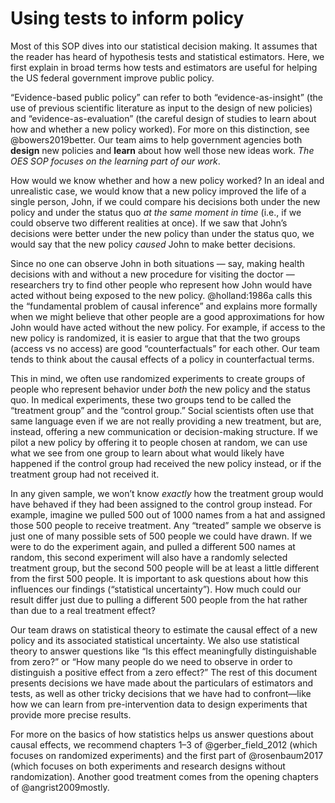# Using tests to inform policy

Most of this SOP dives into our statistical decision making. It assumes that the reader has heard of hypothesis tests and statistical estimators. Here, we first explain in broad terms how tests and estimators are useful for helping the US federal government improve public policy.

"Evidence-based public policy" can refer to both "evidence-as-insight" (the use of previous scientific literature as input to the design of new policies) and "evidence-as-evaluation" (the careful design of studies to learn about how and whether a new policy worked). For more on this distinction, see @bowers2019better. Our team aims to help government agencies both **design** new policies and **learn** about how well those new ideas work. *The OES SOP focuses on the learning part of our work*.

How would we know whether and how a new policy worked? In an ideal and
unrealistic case, we would know that a new policy improved the life of a single person, John, if we could compare his decisions both under the new policy and under the status quo *at the same moment in time* (i.e., if we could observe two different realities at once). If we saw that John's decisions were better under the new policy than under the status quo, we would say that the new policy *caused* John to make better decisions.

Since no one can observe John in both situations --- say, making health decisions with and without a new procedure for visiting the doctor --- researchers try to find other people who represent how John would have acted without being exposed to the new policy. @holland:1986a calls this the "fundamental problem of causal inference" and explains more formally when we might believe that other people are a good approximations for how John would have acted without the new policy. For example, if access to the new policy is randomized, it is easier to argue that that the two groups (access vs no access) are good "counterfactuals" for each other. Our team tends to think about the causal effects of a policy in counterfactual terms.

This in mind, we often use randomized experiments to create groups of people who represent behavior under *both* the new policy and the status quo. In medical experiments, these two groups tend to be called the "treatment group" and the "control group." Social scientists often use that same language even if we are not really providing a new treatment, but are, instead, offering a new communication or decision-making structure. If we pilot a new policy by offering it to people chosen at random, we can use what we see from one group to learn about what would likely have happened if the control group had received the new policy instead, or if the treatment group had not received it.

In any given sample, we won't know *exactly* how the treatment group would have behaved if they had been assigned to the control group instead. For example, imagine we pulled 500 out of 1000 names from a hat and assigned those 500 people to receive treatment. Any "treated" sample we observe is just one of many possible sets of 500 people we could have drawn. If we were to do the experiment again, and pulled a different 500 names at random, this second experiment will also have a randomly selected treatment group, but the second 500 people will be at least a little different from the first 500 people. It is important to ask questions about how this influences our findings ("statistical uncertainty"). How much could our result differ just due to pulling a different 500 people from the hat rather than due to a real treatment effect?

Our team draws on statistical theory to estimate the causal effect of a new policy and its associated statistical uncertainty. We also use statistical theory to answer questions like "Is this effect meaningfully distinguishable from zero?" or "How many people do we need to observe in order to distinguish a positive effect from a zero effect?" The rest of this document presents decisions we have made about the particulars of estimators and tests, as well as other tricky decisions that we have had to confront---like how we can learn from pre-intervention data to design experiments that provide more precise results.

For more on the basics of how statistics helps us answer questions about causal effects, we recommend chapters 1--3 of @gerber_field_2012 (which focuses on randomized experiments) and the first part of @rosenbaum2017 (which focuses on both experiments and research designs without randomization). Another good treatment comes from the opening chapters of @angrist2009mostly.
